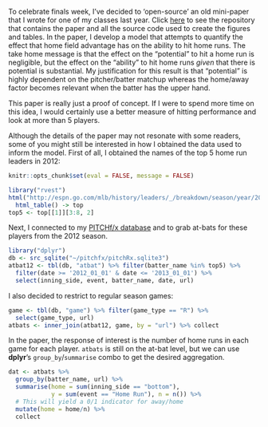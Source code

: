 To celebrate finals week, I've decided to 'open-source' an old mini-paper that I wrote for one of my classes last year. Click [here](https://github.com/cpsievert/zero-inflated-hrs) to see the repository that contains the paper and all the source code used to create the figures and tables. In the paper, I develop a model that attempts to quantify the effect that home field advantage has on the ability to hit home runs. The take home message is that the effect on the "potential" to hit a home run is negligible, but the effect on the "ability" to hit home runs *given* that there is potential is substantial. My justification for this result is that "potential" is highly dependent on the pitcher/batter matchup whereas the home/away factor becomes relevant when the batter has the upper hand.

This paper is really just a proof of concept. If I were to spend more time on this idea, I would certainly use a better measure of hitting performance and look at more than 5 players.

Although the details of the paper may not resonate with some readers, some of you might still be interested in how I obtained the data used to inform the model. First of all, I obtained the names of the top 5 home run leaders in 2012:

```r
knitr::opts_chunk$set(eval = FALSE, message = FALSE)
```

```r
library("rvest")
html("http://espn.go.com/mlb/history/leaders/_/breakdown/season/year/2012/sort/homeRuns") %>%
  html_table() -> top
top5 <- top[[1]][3:8, 2]
```

Next, I connected to my [PITCHf/x database](https://baseballwithr.wordpress.com/2014/03/24/422/) and to grab at-bats for these players from the 2012 season.

```r
library("dplyr")
db <- src_sqlite("~/pitchfx/pitchRx.sqlite3")
atbat12 <- tbl(db, "atbat") %>% filter(batter_name %in% top5) %>%
  filter(date >= '2012_01_01' & date <= '2013_01_01') %>%
  select(inning_side, event, batter_name, date, url) 
```

I also decided to restrict to regular season games:

```r
game <- tbl(db, "game") %>% filter(game_type == "R") %>% 
  select(game_type, url) 
atbats <- inner_join(atbat12, game, by = "url") %>% collect
```

In the paper, the response of interest is the number of home runs in each game for each player. `atbats` is still on the at-bat level, but we can use **dplyr**'s `group_by`/`summarise` combo to get the desired aggregation.

```r
dat <- atbats %>%
  group_by(batter_name, url) %>%
  summarise(home = sum(inning_side == "bottom"),
            y = sum(event == "Home Run"), n = n()) %>%
  # This will yield a 0/1 indicator for away/home
  mutate(home = home/n) %>%
  collect
```